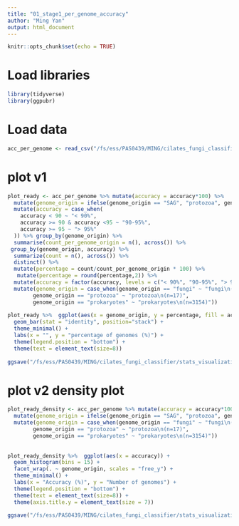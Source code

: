 ```yaml
---
title: "01_stage1_per_genome_accuracy"
author: "Ming Yan"
output: html_document
---
```


```r
knitr::opts_chunk$set(echo = TRUE)
```

# Load libraries
```r
library(tidyverse)
library(ggpubr)
```

# Load data
```r
acc_per_genome <- read_csv("/fs/ess/PAS0439/MING/cilates_fungi_classifier/stats_visualization/accuracy_per_genome.csv")
```

# plot v1
```r
plot_ready <- acc_per_genome %>% mutate(accuracy = accuracy*100) %>% 
  mutate(genome_origin = ifelse(genome_origin == "SAG", "protozoa", genome_origin)) %>% 
  mutate(accuracy = case_when(
    accuracy < 90 ~ "< 90%",
    accuracy >= 90 & accuracy <95 ~ "90-95%",
    accuracy >= 95 ~ "> 95%"
  )) %>% group_by(genome_origin) %>% 
  summarise(count_per_genome_origin = n(), across()) %>%
 group_by(genome_origin, accuracy) %>%
  summarize(count = n(), across()) %>% 
  distinct() %>% 
  mutate(percentage = count/count_per_genome_origin * 100) %>%
   mutate(percentage = round(percentage,2)) %>% 
  mutate(accuracy = factor(accuracy, levels = c("< 90%", "90-95%", "> 95%"))) %>% 
  mutate(genome_origin = case_when(genome_origin == "fungi" ~ "fungi\n(n=109)", 
        genome_origin == "protozoa" ~ "protozoa\n(n=17)",
        genome_origin == "prokaryotes" ~ "prokaryotes\n(n=3154)"))
  
plot_ready %>%  ggplot(aes(x = genome_origin, y = percentage, fill = accuracy)) + 
  geom_bar(stat = "identity", position="stack") + 
  theme_minimal() +
  labs(x = "", y = "percentage of genomes (%)") +
  theme(legend.position = "bottom") +
  theme(text = element_text(size=8))
  
ggsave("/fs/ess/PAS0439/MING/cilates_fungi_classifier/stats_visualization/accuracy_per_genome.svg", width = 3, height = 3, units = "in")

```

# plot v2 density plot
```r
plot_ready_density <- acc_per_genome %>% mutate(accuracy = accuracy*100) %>% 
  mutate(genome_origin = ifelse(genome_origin == "SAG", "protozoa", genome_origin)) %>% 
  mutate(genome_origin = case_when(genome_origin == "fungi" ~ "fungi\n(n=109)", 
        genome_origin == "protozoa" ~ "protozoa\n(n=17)",
        genome_origin == "prokaryotes" ~ "prokaryotes\n(n=3154)")) 
 
  
plot_ready_density %>%  ggplot(aes(x = accuracy)) + 
  geom_histogram(bins = 15) + 
  facet_wrap(. ~ genome_origin, scales = "free_y") + 
  theme_minimal() +
  labs(x = "Accuracy (%)", y = "Number of genomes") +
  theme(legend.position = "bottom") +
  theme(text = element_text(size=8)) +
  theme(axis.title.y = element_text(size = 7))
  
ggsave("/fs/ess/PAS0439/MING/cilates_fungi_classifier/stats_visualization/accuracy_per_genome_detailed.svg", width = 5, height = 1.5, units = "in")

```


